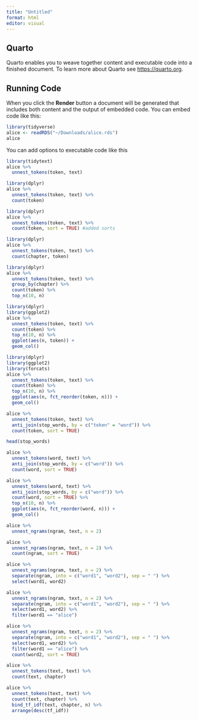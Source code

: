 ```yaml
---
title: "Untitled"
format: html
editor: visual
---
```


## Quarto

Quarto enables you to weave together content and executable code into a finished document. To learn more about Quarto see <https://quarto.org>.

## Running Code

When you click the **Render** button a document will be generated that includes both content and the output of embedded code. You can embed code like this:

```r
library(tidyverse)
alice <- readRDS("~/Downloads/alice.rds")
alice
```

You can add options to executable code like this

```r
library(tidytext)
alice %>%
  unnest_tokens(token, text)
```

```r

library(dplyr)
alice %>%
  unnest_tokens(token, text) %>%
  count(token)

```

```r
library(dplyr)
alice %>%
  unnest_tokens(token, text) %>%
  count(token, sort = TRUE) #added sorts 
```

```r

library(dplyr)
alice %>%
  unnest_tokens(token, text) %>%
  count(chapter, token)

```

```r

library(dplyr)
alice %>%
  unnest_tokens(token, text) %>%
  group_by(chapter) %>%
  count(token) %>%
  top_n(10, n)
```

```r


library(dplyr)
library(ggplot2)
alice %>%
  unnest_tokens(token, text) %>%
  count(token) %>%
  top_n(10, n) %>%
  ggplot(aes(n, token)) +
  geom_col()
```

```r

library(dplyr)
library(ggplot2)
library(forcats)
alice %>%
  unnest_tokens(token, text) %>%
  count(token) %>%
  top_n(10, n) %>%
  ggplot(aes(n, fct_reorder(token, n))) +
  geom_col()
```

```r
alice %>%
  unnest_tokens(token, text) %>%
  anti_join(stop_words, by = c("token" = "word")) %>%
  count(token, sort = TRUE)
```

```r
head(stop_words)
```

```r

alice %>%
  unnest_tokens(word, text) %>%
  anti_join(stop_words, by = c("word")) %>%
  count(word, sort = TRUE)
```

```r

alice %>%
  unnest_tokens(word, text) %>%
  anti_join(stop_words, by = c("word")) %>%
  count(word, sort = TRUE) %>%
  top_n(10, n) %>%
  ggplot(aes(n, fct_reorder(word, n))) +
  geom_col()
```

```r
alice %>%
  unnest_ngrams(ngram, text, n = 2)
```

```r
alice %>%
  unnest_ngrams(ngram, text, n = 2) %>%
  count(ngram, sort = TRUE)
```

```r
alice %>%
  unnest_ngrams(ngram, text, n = 2) %>%
  separate(ngram, into = c("word1", "word2"), sep = " ") %>%
  select(word1, word2)
```

```r
alice %>%
  unnest_ngrams(ngram, text, n = 2) %>%
  separate(ngram, into = c("word1", "word2"), sep = " ") %>%
  select(word1, word2) %>%
  filter(word1 == "alice")
```

```r
alice %>%
  unnest_ngrams(ngram, text, n = 2) %>%
  separate(ngram, into = c("word1", "word2"), sep = " ") %>%
  select(word1, word2) %>%
  filter(word1 == "alice") %>%
  count(word2, sort = TRUE)
```

```r

alice %>%
  unnest_tokens(text, text) %>%
  count(text, chapter)
```

```r
alice %>%
  unnest_tokens(text, text) %>%
  count(text, chapter) %>%
  bind_tf_idf(text, chapter, n) %>%
  arrange(desc(tf_idf))
```
